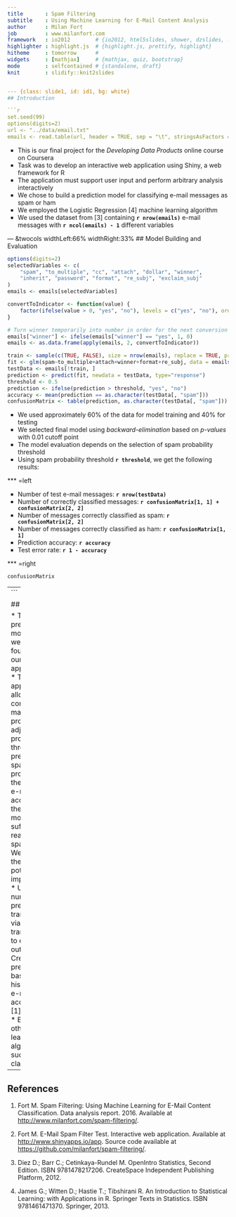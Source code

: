 ```yaml
---
title       : Spam Filtering
subtitle    : Using Machine Learning for E-Mail Content Analysis
author      : Milan Fort
job         : www.milanfort.com
framework   : io2012        # {io2012, html5slides, shower, dzslides, ...}
highlighter : highlight.js  # {highlight.js, prettify, highlight}
hitheme     : tomorrow      # 
widgets     : [mathjax]     # {mathjax, quiz, bootstrap}
mode        : selfcontained # {standalone, draft}
knit        : slidify::knit2slides


--- {class: slide1, id: id1, bg: white}
## Introduction

```r
set.seed(99)
options(digits=2)
url <- "../data/email.txt"
emails <- read.table(url, header = TRUE, sep = "\t", stringsAsFactors = FALSE)
```

* This is our final project for the _Developing Data Products_ online course on Coursera
* Task was to develop an interactive web application using Shiny, a web framework for R
* The application must support user input and perform arbitrary analysis interactively
* We chose to build a prediction model for classifying e-mail messages as spam or ham
* We employed the Logistic Regression [4] machine learning algorithm
* We used the dataset from [3] containing **`r nrow(emails)`** e-mail messages with
**`r ncol(emails) - 1`** different variables


--- &twocols widthLeft:66% widthRight:33%
## Model Building and Evaluation

```r
options(digits=2)
selectedVariables <- c(
    "spam", "to_multiple", "cc", "attach", "dollar", "winner",
    "inherit", "password", "format", "re_subj", "exclaim_subj"
)
emails <- emails[selectedVariables]

convertToIndicator <- function(value) {
    factor(ifelse(value > 0, "yes", "no"), levels = c("yes", "no"), ordered = TRUE)
}

# Turn winner temporarily into number in order for the next conversion to work properly
emails["winner"] <- ifelse(emails["winner"] == "yes", 1, 0)
emails <- as.data.frame(apply(emails, 2, convertToIndicator))

train <- sample(c(TRUE, FALSE), size = nrow(emails), replace = TRUE, prob = c(0.6, 0.4))
fit <- glm(spam~to_multiple+attach+winner+format+re_subj, data = emails, family = binomial, subset = train)
testData <- emails[!train, ]
prediction <- predict(fit, newdata = testData, type="response")
threshold <- 0.5
prediction <- ifelse(prediction > threshold, "yes", "no")
accuracy <- mean(prediction == as.character(testData[, "spam"]))
confusionMatrix <- table(prediction, as.character(testData[, "spam"]))
```


* We used approximately 60% of the data for model training and 40% for testing
* We selected final model using *backward-elimination* based on *p-values* with 0.01 cutoff point
* The model evaluation depends on the selection of spam probability threshold
* Using spam probability threshold **`r threshold`**, we get the following results:

*** =left

- Number of test e-mail messages: **`r nrow(testData)`**
- Number of correctly classified messages:
**`r confusionMatrix[1, 1] + confusionMatrix[2, 2]`**
- Number of messages correctly classified as spam: **`r confusionMatrix[2, 2]`**
- Number of messages correctly classified as ham: **`r confusionMatrix[1, 1]`**
- Prediction accuracy: **`r accuracy`**
- Test error rate: **`r 1 - accuracy`**


*** =right

```r
confusionMatrix
```


---
```

## Conclusion

* The fitted prediction model serves well as a foundation for our web application [2]
* The application allows to configure e-mail properties, adjust spam probability threshold, and predicts the spam probability of the specified e-mail
* The accuracy of the prediction model is not sufficient for a real-world spam filter
* We suggest the following potential improvements:
    * Use more numerical predictors, transformed via log-transformation to eliminate outliers
    * Create new predictors based on the history of the e-mail account (see [1] for details)
    * Evaluate other machine learning algorithms, such as Bayes classifiers [4]


---
## References

1. Fort M.
Spam Filtering: Using Machine Learning for E-Mail Content Classification.
Data analysis report. 2016. Available at
[http://www.milanfort.com/spam-filtering/](http://www.milanfort.com/spam-filtering/).

2. Fort M.
E-Mail Spam Filter Test.
Interactive web application.
Available at
[http://www.shinyapps.io/app](http://www.shinyapps.io/app).
Source code available at
[https://github.com/milanfort/spam-filtering/](https://github.com/milanfort/spam-filtering/).

3. Diez D.; Barr C.; Cetinkaya-Rundel M.
OpenIntro Statistics, Second Edition.
ISBN 9781478217206. CreateSpace Independent Publishing Platform, 2012.

4. James G.; Witten D.; Hastie T.; Tibshirani R. 
An Introduction to Statistical Learning: with Applications in R.
Springer Texts in Statistics. ISBN 9781461471370. Springer, 2013.


<!-- --- Notes --- -->
<!-- library(slidify) -->
<!-- slidify("slides.Rmd") -->
<!-- x squared: $x^2$ -->
<!-- centered formulae: $$\frac{-b \pm \sqrt{b^2 - 4 a c}}{2a}$$ -->

<style>
.title-slide {
    background-color: white;
}

.title-slide hgroup > h1,
.title-slide hgroup > h2 {
    color: #2F4F4F;
}

.title-slide hgroup p {
    color: #444444;
}

article {
    margin-top: 50px;
}

slides > slide > hgroup + article {
    margin-top: 50px;
}

strong {
    font-weight: bold;
}

em {
    font-style: italic;
}

ul {
    list-style-type: square;
}

li ul {
    list-style-type: disc;
}

div.centered ul {
    padding-left: 45px;
    list-style-type: disc;
}
</style>
